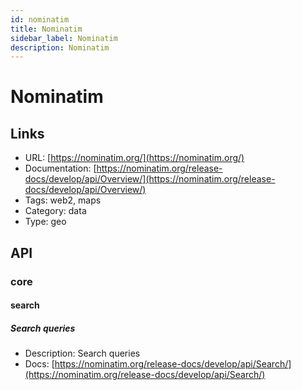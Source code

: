 ```yaml
---
id: nominatim
title: Nominatim
sidebar_label: Nominatim
description: Nominatim
---
```


# Nominatim

## Links

* URL: [https://nominatim.org/](https://nominatim.org/)
* Documentation: [https://nominatim.org/release-docs/develop/api/Overview/](https://nominatim.org/release-docs/develop/api/Overview/)
* Tags: web2, maps
* Category: data
* Type: geo

## API

### core

#### search

##### Search queries

* Description: Search queries
* Docs: [https://nominatim.org/release-docs/develop/api/Search/](https://nominatim.org/release-docs/develop/api/Search/)
